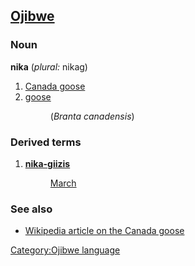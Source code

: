 ==[[Ojibwe]]==
===Noun===
'''nika''' (''plural:'' nikag)

# [[Canada goose]]
# [[goose]]
#: (''Branta canadensis'')

===Derived terms===
#'''[[onaabani-giizis|nika-giizis]]'''
#:[[March]]

===See also===
*[[w:Branta canadensis|Wikipedia article on the Canada goose]]

[[Category:Ojibwe language]]
